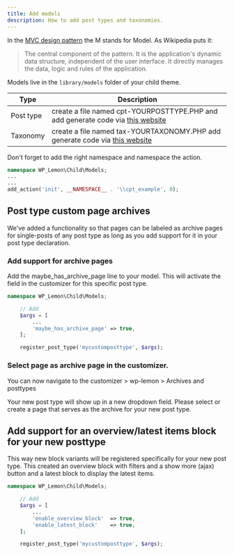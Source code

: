 ```yaml
---
title: Add models
description: How to add post types and taxonomies.
---
```


In the [MVC design pattern](https://en.wikipedia.org/wiki/Model%E2%80%93view%E2%80%93controller) the M stands for Model. As Wikipedia puts it:

> The central component of the pattern. It is the application's dynamic data structure, independent of the user interface. It  directly manages the data, logic and rules of the application.

Models live in the `library/models` folder of your child theme.

| Type             | Description                                                                                          |
| ------------------- | ---------------------------------------------------------------------------------------------------- |
| Post type       | create a file named cpt-YOURPOSTTYPE.PHP and add generate code via [this website](https://generatewp.com/post-type/)                                                      |
| Taxonomy     | create a file named tax-YOURTAXONOMY.PHP add generate code via [this website](https://generatewp.com/taxonomy/) |

Don't forget to add the right namespace and namespace the action.

```php 
namespace WP_Lemon\Child\Models;
...
...
add_action('init', __NAMESPACE__ . '\\cpt_example', 0);
```

## Post type custom page archives
We've added a functionality so that pages can be labeled as archive pages for single-posts of any post type as long as you add support for it in your post type declaration.


### Add support for archive pages
Add the maybe_has_archive_page line to your model. This will activate the field in the customizer for this specific post type.

```php title=library/models/your-cpt.php highlight={6}
namespace WP_Lemon\Child\Models;

    // Add
    $args = [
        ...
        'maybe_has_archive_page' => true,
    ];

    register_post_type('mycustomposttype', $args);
```

### Select page as archive page in the customizer.
You can now navigate to the customizer > wp-lemon > Archives and posttypes

Your new post type will show up in a new dropdown field. Please select or create a page that serves as the archive for your new post type.


## Add support for an overview/latest items block for your new posttype
This way  new block variants will be registered specifically for your new post type. This created an overview block with filters and a show more (ajax) button and a latest block to display the latest items.

```php title=library/models/your-cpt.php highlight={6,7}
namespace WP_Lemon\Child\Models;

    // Add
    $args = [
        ...
        'enable_overview_block'  => true,
        'enable_latest_block'	 => true,
    ];

    register_post_type('mycustomposttype', $args);
```